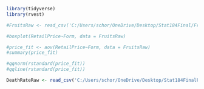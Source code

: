 ```r
library(tidyverse) 
library(rvest)

#FruitsRaw <- read_csv('C:/Users/schor/OneDrive/Desktop/Stat184Final/Fruit-Prices-2022.csv')

#boxplot(RetailPrice~Form, data = FruitsRaw)

#price_fit <- aov(RetailPrice~Form, data = FruitsRaw)
#summary(price_fit)

#qqnorm(rstandard(price_fit))
#qqline(rstandard(price_fit))

DeathRateRaw <- read_csv('C:/Users/schor/OneDrive/Desktop/Stat184FinalProject/Stat184Final/Death_rates_for_suicide__by_sex__race__Hispanic_origin__and_age__United_States.csv')


```


